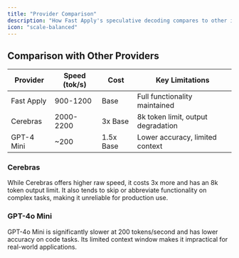 ```yaml
---
title: "Provider Comparison"
description: "How Fast Apply's speculative decoding compares to other implementations"
icon: "scale-balanced"
---
```


## Comparison with Other Providers

| Provider   | Speed (tok/s) | Cost      | Key Limitations                    |
| ---------- | ------------- | --------- | ---------------------------------- |
| Fast Apply | 900-1200      | Base      | Full functionality maintained      |
| Cerebras   | 2000-2200     | 3x Base   | 8k token limit, output degradation |
| GPT-4 Mini | ~200          | 1.5x Base | Lower accuracy, limited context    |

### Cerebras

While Cerebras offers higher raw speed, it costs 3x more and has an 8k token output limit. It also tends to skip or abbreviate functionality on complex tasks, making it unreliable for production use.

### GPT-4o Mini

GPT-4o Mini is significantly slower at 200 tokens/second and has lower accuracy on code tasks. Its limited context window makes it impractical for real-world applications.
